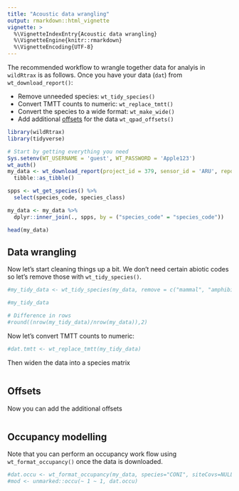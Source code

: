 ```yaml
---
title: "Acoustic data wrangling"
output: rmarkdown::html_vignette
vignette: >
  %\VignetteIndexEntry{Acoustic data wrangling}
  %\VignetteEngine{knitr::rmarkdown}
  %\VignetteEncoding{UTF-8}
---
```


The recommended workflow to wrangle together data for analyis in `wildRtrax` is as follows. Once you have your data (`dat`) from `wt_download_report()`:

- Remove unneeded species: `wt_tidy_species()`
- Convert TMTT counts to numeric: `wt_replace_tmtt()`
- Convert the species to a wide format: `wt_make_wide()`
- Add additional [offsets](https://besjournals.onlinelibrary.wiley.com/doi/full/10.1111/2041-210X.12106) for the data `wt_qpad_offsets()`

```r
library(wildRtrax)
library(tidyverse)

# Start by getting everything you need
Sys.setenv(WT_USERNAME = 'guest', WT_PASSWORD = 'Apple123')
wt_auth()
my_data <- wt_download_report(project_id = 379, sensor_id = 'ARU', reports = "main", weather_cols = F) %>%
  tibble::as_tibble()

spps <- wt_get_species() %>%
  select(species_code, species_class)

my_data <- my_data %>%
  dplyr::inner_join(., spps, by = ("species_code" = "species_code"))

head(my_data)

```

## Data wrangling

Now let's start cleaning things up a bit. We don't need certain abiotic codes so let's remove those with `wt_tidy_species()`.

```r

#my_tidy_data <- wt_tidy_species(my_data, remove = c("mammal", "amphibian", "abiotic", "insect", "unknown", zerofill=TRUE))

#my_tidy_data

# Difference in rows
#round((nrow(my_tidy_data)/nrow(my_data)),2)
```

Now let's convert TMTT counts to numeric: 

```r
#dat.tmtt <- wt_replace_tmtt(my_tidy_data)

```

Then widen the data into a species matrix

```r


```

## Offsets

Now you can add the additional offsets

```r


```

## Occupancy modelling

Note that you can perform an occupancy work flow using `wt_format_occupancy()` once the data is downloaded.

```r

#dat.occu <- wt_format_occupancy(my_data, species="CONI", siteCovs=NULL)
#mod <- unmarked::occu(~ 1 ~ 1, dat.occu)

```
